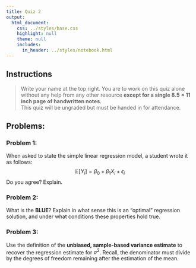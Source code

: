```yaml
---
title: Quiz 2
output:
  html_document:
    css: ../styles/base.css
    highlight: null
    theme: null
    includes:
      in_header: ../styles/notebook.html
---
```


## Instructions

>  Write your name at the top right.  You are to work on this quiz alone without any help 
>  from any other resource <b>except for a single $8.5 \times 11$ inch page of handwritten notes</b>.  
>  This quiz will be ungraded but must be handed in for attendance. 


## Problems:

### Problem 1:
When asked to state the simple linear regression model, a student wrote it as follows: 
$$\mathbb{E}\left[Y_i\right] = \beta_0 + \beta_1 X_i + \epsilon_i$$ 
Do you agree?  Explain.
<div class="answer_div"></div>



### Problem 2:
What is the <b>BLUE</b>?  Explain in what sense this is an "optimal" regression solution, and under what conditions these properties hold true.
<div class="answer_div"></div>


<div class="pagebreak"></div>
### Problem 3:
Use the definition of the <b>unbiased, sample-based variance estimate</b> to recover the regression estimate for $\sigma^2$.
Recall, the denominator must divide by the degrees of freedom remaining after the estimation of the mean.


